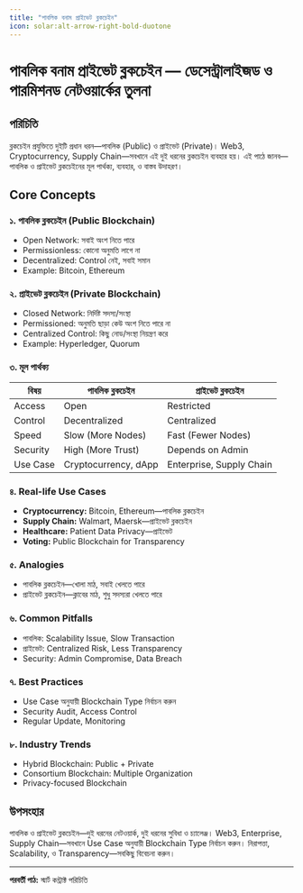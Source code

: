 ```yaml
---
title: "পাবলিক বনাম প্রাইভেট ব্লকচেইন"
icon: solar:alt-arrow-right-bold-duotone
---
```


# পাবলিক বনাম প্রাইভেট ব্লকচেইন — ডেসেন্ট্রালাইজড ও পারমিশনড নেটওয়ার্কের তুলনা

## পরিচিতি

ব্লকচেইন প্রযুক্তিতে দুইটি প্রধান ধরন—পাবলিক (Public) ও প্রাইভেট (Private)। Web3, Cryptocurrency, Supply Chain—সবখানে এই দুই ধরনের ব্লকচেইন ব্যবহার হয়। এই পাঠে জানব—পাবলিক ও প্রাইভেট ব্লকচেইনের মূল পার্থক্য, ব্যবহার, ও বাস্তব উদাহরণ।

## Core Concepts

### ১. পাবলিক ব্লকচেইন (Public Blockchain)
- Open Network: সবাই অংশ নিতে পারে
- Permissionless: কোনো অনুমতি লাগে না
- Decentralized: Control নেই, সবাই সমান
- Example: Bitcoin, Ethereum

### ২. প্রাইভেট ব্লকচেইন (Private Blockchain)
- Closed Network: নির্দিষ্ট সদস্য/সংস্থা
- Permissioned: অনুমতি ছাড়া কেউ অংশ নিতে পারে না
- Centralized Control: কিছু নোড/সংস্থা নিয়ন্ত্রণ করে
- Example: Hyperledger, Quorum

### ৩. মূল পার্থক্য
| বিষয় | পাবলিক ব্লকচেইন | প্রাইভেট ব্লকচেইন |
|------|------------------|-------------------|
| Access | Open | Restricted |
| Control | Decentralized | Centralized |
| Speed | Slow (More Nodes) | Fast (Fewer Nodes) |
| Security | High (More Trust) | Depends on Admin |
| Use Case | Cryptocurrency, dApp | Enterprise, Supply Chain |

### ৪. Real-life Use Cases
- **Cryptocurrency:** Bitcoin, Ethereum—পাবলিক ব্লকচেইন
- **Supply Chain:** Walmart, Maersk—প্রাইভেট ব্লকচেইন
- **Healthcare:** Patient Data Privacy—প্রাইভেট
- **Voting:** Public Blockchain for Transparency

### ৫. Analogies
- পাবলিক ব্লকচেইন—খোলা মাঠ, সবাই খেলতে পারে
- প্রাইভেট ব্লকচেইন—ক্লাবের মাঠ, শুধু সদস্যরা খেলতে পারে

### ৬. Common Pitfalls
- পাবলিক: Scalability Issue, Slow Transaction
- প্রাইভেট: Centralized Risk, Less Transparency
- Security: Admin Compromise, Data Breach

### ৭. Best Practices
- Use Case অনুযায়ী Blockchain Type নির্বাচন করুন
- Security Audit, Access Control
- Regular Update, Monitoring

### ৮. Industry Trends
- Hybrid Blockchain: Public + Private
- Consortium Blockchain: Multiple Organization
- Privacy-focused Blockchain

## উপসংহার

পাবলিক ও প্রাইভেট ব্লকচেইন—দুই ধরনের নেটওয়ার্ক, দুই ধরনের সুবিধা ও চ্যালেঞ্জ। Web3, Enterprise, Supply Chain—সবখানে Use Case অনুযায়ী Blockchain Type নির্বাচন করুন। নিরাপত্তা, Scalability, ও Transparency—সবকিছু বিবেচনা করুন।

---

**পরবর্তী পাঠ:** স্মার্ট কন্ট্রাক্ট পরিচিতি
